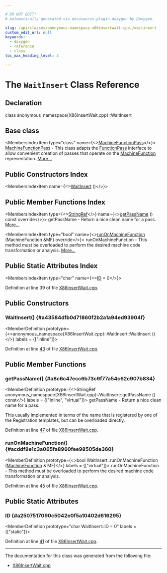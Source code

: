 ```yaml
---

# DO NOT EDIT!
# Automatically generated via docusaurus-plugin-doxygen by Doxygen.

slug: /api/classes/anonymous-namespace-x86insertwait-cpp-/waitinsert
custom_edit_url: null
keywords:
  - doxygen
  - reference
  - class
toc_max_heading_level: 3

---
```





# The `WaitInsert` Class Reference

<DoxygenPage pluginConfig={pluginConfig}>



## Declaration

<CodeBlock>class anonymous_namespace{X86InsertWait.cpp}::WaitInsert</CodeBlock>

## Base class

<MembersIndex>

<MembersIndexItem
  type="class"
  name={<><a href="/docs/api/classes/llvm/machinefunctionpass">MachineFunctionPass</a></>}>
<a href="/docs/api/classes/llvm/machinefunctionpass">MachineFunctionPass</a> - This class adapts the <a href="/docs/api/classes/llvm/functionpass">FunctionPass</a> interface to allow convenient creation of passes that operate on the <a href="/docs/api/classes/llvm/machinefunction">MachineFunction</a> representation. <a href="/docs/api/classes/llvm/machinefunctionpass/#details">More...</a>
</MembersIndexItem>

</MembersIndex>

## Public Constructors Index

<MembersIndex>

<MembersIndexItem
  name={<><a href="#a43584dfb0d71860f2b2a1a94ed93904f">WaitInsert</a> ()</>}>
</MembersIndexItem>

</MembersIndex>

## Public Member Functions Index

<MembersIndex>

<MembersIndexItem
  type={<><a href="/docs/api/classes/llvm/stringref">StringRef</a></>}
  name={<><a href="#a8c6c47ecc6b73c9f77a54c62c907b834">getPassName</a> () const override</>}>
getPassName - Return a nice clean name for a pass. <a href="#a8c6c47ecc6b73c9f77a54c62c907b834">More...</a>
</MembersIndexItem>

<MembersIndexItem
  type="bool"
  name={<><a href="#acddf9e1c3a065fa8960fee98505de360">runOnMachineFunction</a> (MachineFunction &amp;MF) override</>}>
runOnMachineFunction - This method must be overloaded to perform the desired machine code transformation or analysis. <a href="#acddf9e1c3a065fa8960fee98505de360">More...</a>
</MembersIndexItem>

</MembersIndex>

## Public Static Attributes Index

<MembersIndex>

<MembersIndexItem
  type="char"
  name={<><a href="#a2507517090c5042e0f5a10402d616295">ID</a> = 0</>}>
</MembersIndexItem>

</MembersIndex>


Definition at line 39 of file <a href="/docs/api/files/lib/lib/target/lib/target/x86/x86insertwait-cpp">X86InsertWait.cpp</a>.

<SectionDefinition>

## Public Constructors

### WaitInsert() {#a43584dfb0d71860f2b2a1a94ed93904f}

<MemberDefinition
  prototype={<>anonymous&#95;namespace&#123;X86InsertWait.cpp&#125;::WaitInsert::WaitInsert ()</>}
  labels = {["inline"]}>

Definition at line <a href="/docs/api/files/lib/lib/target/lib/target/x86/x86insertwait-cpp/#l00043">43</a> of file <a href="/docs/api/files/lib/lib/target/lib/target/x86/x86insertwait-cpp">X86InsertWait.cpp</a>.
</MemberDefinition>

</SectionDefinition>

<SectionDefinition>

## Public Member Functions

### getPassName() {#a8c6c47ecc6b73c9f77a54c62c907b834}

<MemberDefinition
  prototype={<>StringRef anonymous&#95;namespace&#123;X86InsertWait.cpp&#125;::WaitInsert::getPassName () const</>}
  labels = {["inline", "virtual"]}>
getPassName - Return a nice clean name for a pass.

This usually implemented in terms of the name that is registered by one of the Registration templates, but can be overloaded directly.

Definition at line <a href="/docs/api/files/lib/lib/target/lib/target/x86/x86insertwait-cpp/#l00047">47</a> of file <a href="/docs/api/files/lib/lib/target/lib/target/x86/x86insertwait-cpp">X86InsertWait.cpp</a>.
</MemberDefinition>

### runOnMachineFunction() {#acddf9e1c3a065fa8960fee98505de360}

<MemberDefinition
  prototype={<>bool WaitInsert::runOnMachineFunction (<a href="/docs/api/classes/llvm/machinefunction">MachineFunction</a> &amp; MF)</>}
  labels = {["virtual"]}>
runOnMachineFunction - This method must be overloaded to perform the desired machine code transformation or analysis.

Definition at line <a href="/docs/api/files/lib/lib/target/lib/target/x86/x86insertwait-cpp/#l00045">45</a> of file <a href="/docs/api/files/lib/lib/target/lib/target/x86/x86insertwait-cpp">X86InsertWait.cpp</a>.
</MemberDefinition>

</SectionDefinition>

<SectionDefinition>

## Public Static Attributes

### ID {#a2507517090c5042e0f5a10402d616295}

<MemberDefinition
  prototype="char WaitInsert::ID = 0"
  labels = {["static"]}>

Definition at line <a href="/docs/api/files/lib/lib/target/lib/target/x86/x86insertwait-cpp/#l00041">41</a> of file <a href="/docs/api/files/lib/lib/target/lib/target/x86/x86insertwait-cpp">X86InsertWait.cpp</a>.
</MemberDefinition>

</SectionDefinition>

<hr/>

The documentation for this class was generated from the following file:

<ul>
<li><a href="/docs/api/files/lib/lib/target/lib/target/x86/x86insertwait-cpp">X86InsertWait.cpp</a></li>
</ul>

</DoxygenPage>
